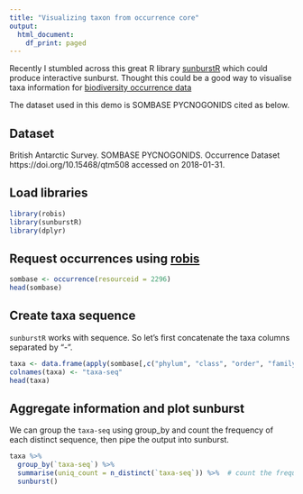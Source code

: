 ```yaml
---
title: "Visualizing taxon from occurrence core"
output:
  html_document:
    df_print: paged
---
```


Recently I stumbled across this great R library [sunburstR](https://github.com/timelyportfolio/sunburstR) which could produce interactive sunburst. Thought this could be a good way to visualise taxa information for [biodiversity occurrence data](http://rs.tdwg.org/dwc/terms/)

The dataset used in this demo is SOMBASE PYCNOGONIDS cited as below.

## Dataset

British Antarctic Survey. SOMBASE PYCNOGONIDS. Occurrence Dataset https://doi.org/10.15468/qtm508 accessed on 2018-01-31.

## Load libraries

```r
library(robis)
library(sunburstR)
library(dplyr)
```

## Request occurrences using [robis](https://github.com/iobis/robis) 

```r
sombase <- occurrence(resourceid = 2296)
head(sombase)
```

## Create taxa sequence

`sunburstR` works with sequence. So let's first concatenate the taxa columns separated by "-".

```r
taxa <- data.frame(apply(sombase[,c("phylum", "class", "order", "family", "genus")], 1, paste, collapse="-"))
colnames(taxa) <- "taxa-seq"
head(taxa)
```

## Aggregate information and plot sunburst

We can group the `taxa-seq` using group_by and count the frequency of each distinct sequence, then pipe the output into sunburst.

```r
taxa %>% 
  group_by(`taxa-seq`) %>%
  summarise(uniq_count = n_distinct(`taxa-seq`)) %>%  # count the frequency of each distinct taxa-seq
  sunburst()
```

